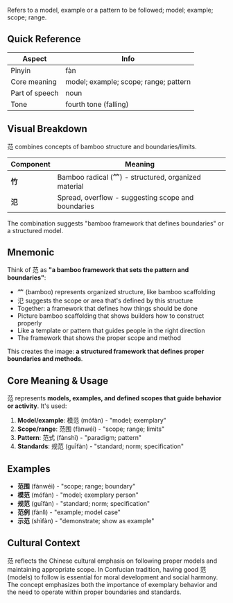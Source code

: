 Refers to a model, example or a pattern to be followed; model; example; scope; range.

## Quick Reference

| Aspect         | Info                                  |
| -------------- | ------------------------------------- |
| Pinyin         | fàn                                   |
| Core meaning   | model; example; scope; range; pattern |
| Part of speech | noun                                  |
| Tone           | fourth tone (falling)                 |

## Visual Breakdown

范 combines concepts of bamboo structure and boundaries/limits.

| Component | Meaning                                              |
| --------- | ---------------------------------------------------- |
| **竹**    | Bamboo radical (⺮) - structured, organized material |
| **氾**    | Spread, overflow - suggesting scope and boundaries   |

The combination suggests "bamboo framework that defines boundaries" or a structured model.

## Mnemonic

Think of 范 as **"a bamboo framework that sets the pattern and boundaries"**:

- ⺮ (bamboo) represents organized structure, like bamboo scaffolding
- 氾 suggests the scope or area that's defined by this structure
- Together: a framework that defines how things should be done
- Picture bamboo scaffolding that shows builders how to construct properly
- Like a template or pattern that guides people in the right direction
- The framework that shows the proper scope and method

This creates the image: **a structured framework that defines proper boundaries and methods**.

## Core Meaning & Usage

范 represents **models, examples, and defined scopes that guide behavior or activity**. It's used:

1. **Model/example**: 模范 (mófàn) - "model; exemplary"
2. **Scope/range**: 范围 (fànwéi) - "scope; range; limits"
3. **Pattern**: 范式 (fànshì) - "paradigm; pattern"
4. **Standards**: 规范 (guīfàn) - "standard; norm; specification"

## Examples

- **范围** (fànwéi) - "scope; range; boundary"
- **模范** (mófàn) - "model; exemplary person"
- **规范** (guīfàn) - "standard; norm; specification"
- **范例** (fànlì) - "example; model case"
- **示范** (shìfàn) - "demonstrate; show as example"

## Cultural Context

范 reflects the Chinese cultural emphasis on following proper models and maintaining appropriate
scope. In Confucian tradition, having good 范 (models) to follow is essential for moral development
and social harmony. The concept emphasizes both the importance of exemplary behavior and the need to
operate within proper boundaries and standards.
